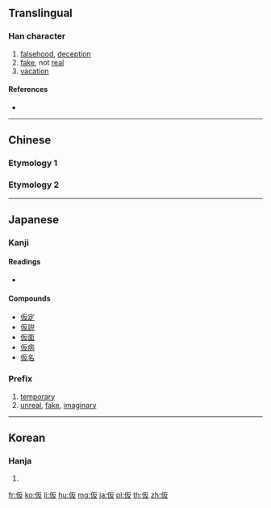 {{also|假|段}}
==Translingual==

===Han character===
{{Han char|rn=9|rad=人|as=04|sn=6|four=|canj=OHE|ids=⿰亻反}}

# [[falsehood]], [[deception]]
# [[fake]], not [[real]]
# [[vacation]]

====References====
* {{Han ref|kx=0094.060|dkj=00398|hdz=10124.050|uh=4EEE|ud=20206}}

----

==Chinese==
===Etymology 1===
{{zh-see|反|v}}

===Etymology 2===
{{zh-see|假|v}}

----

==Japanese==

===Kanji===
{{ja-kanji|grade=5|rs=人04|style=s|kyu=假}}

====Readings====
* {{ja-readings|goon=[[け]] (ke)|kanon=[[か]] (ka)|kun=[[かり]] (kari), [[かりる]] (kariru), [[かりに]] (karini)}}

====Compounds====
* [[仮定]]
* [[仮説]]
* [[仮面]]
* [[仮病]]
* [[仮名]]

===Prefix===
{{ja-pos|か|prefix}}

# [[temporary]]
# [[unreal]], [[fake]], [[imaginary]]

----

==Korean==

===Hanja===
{{ko-hanja|hangeul=[[가]], [[반]]|rv=ga, ban|mr=ka, pan}}

# {{defn|lang=ko|sort=人04}}

[[fr:仮]]
[[ko:仮]]
[[li:仮]]
[[hu:仮]]
[[mg:仮]]
[[ja:仮]]
[[pl:仮]]
[[th:仮]]
[[zh:仮]]